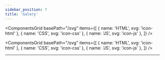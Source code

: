 ```yaml
---
sidebar_position: 7
title: 'Galery'
---
```


<ComponentsGrid
  basePath="/svg"
  items={[
    { name: 'HTML', svg: 'icon-html' },
    { name: 'CSS', svg: 'icon-css' },
    { name: 'JS', svg: 'icon-js' },
  ]}
/>

<ComponentsGrid
  basePath="/svg"
  items={[
    { name: 'HTML', svg: 'icon-html' },
    { name: 'CSS', svg: 'icon-css' },
    { name: 'JS', svg: 'icon-js' },
  ]}
/>

<hr />